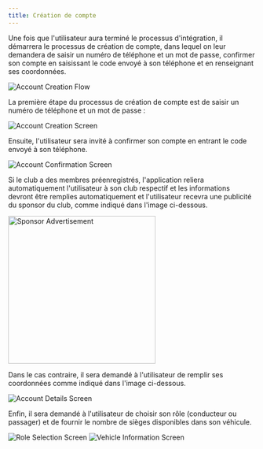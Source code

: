 ```yaml
---
title: Création de compte
---
```


Une fois que l'utilisateur aura terminé le processus d'intégration, il démarrera le processus de création de compte, dans lequel on leur demandera de saisir un numéro de téléphone et un mot de passe, confirmer son compte en saisissant le code envoyé à son téléphone et en renseignant ses coordonnées.

<Image src="media/flow-account-creation.svg" alt="Account Creation Flow" />

La première étape du processus de création de compte est de saisir un numéro de téléphone et un mot de passe :

<Image src="media/screen-account-creation.png" alt="Account Creation Screen" />

Ensuite, l'utilisateur sera invité à confirmer son compte en entrant le code envoyé à son téléphone.

<Image src="media/screen-account-confirmation.png" alt="Account Confirmation Screen" />

Si le club a des membres préenregistrés, l'application reliera automatiquement l'utilisateur à son club respectif et les informations devront être remplies automatiquement et l'utilisateur recevra une publicité du sponsor du club, comme indiqué dans l'image ci-dessous.

<Image src="media/screen-sponsor-ad.png" alt="Sponsor Advertisement" width="300px" />

Dans le cas contraire, il sera demandé à l'utilisateur de remplir ses coordonnées comme indiqué dans l'image ci-dessous.

<Image src="media/screen-account-details.png" alt="Account Details Screen" />

Enfin, il sera demandé à l'utilisateur de choisir son rôle (conducteur ou passager) et de fournir le nombre de sièges disponibles dans son véhicule.

<Image src="media/screen-role.png" alt="Role Selection Screen" />

<Image src="media/screen-seats.png" alt="Vehicle Information Screen" />
